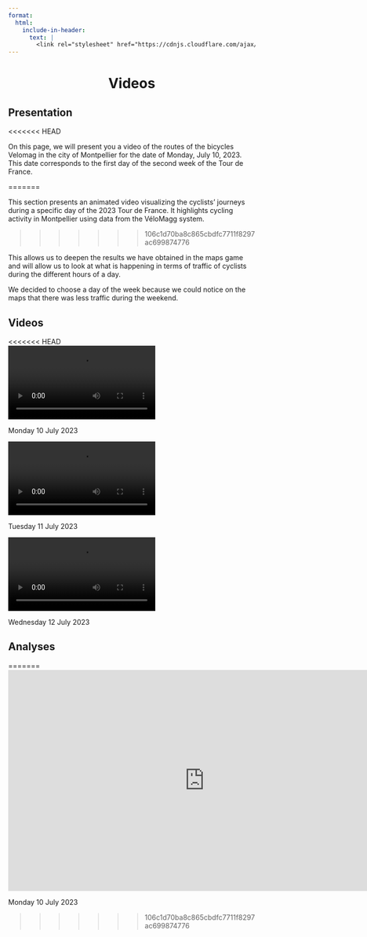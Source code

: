 ```yaml
---
format:
  html:
    include-in-header:
      text: |
        <link rel="stylesheet" href="https://cdnjs.cloudflare.com/ajax/libs/font-awesome/6.0.0/css/all.min.css">
---
```


<div style="text-align: center;">
<h1>Videos <i class="fas fa-video"></i></h1>
</div>

## Presentation

<<<<<<< HEAD
<p class = "text"> On this page, we will present you a video of the routes of the bicycles Velomag in the city of Montpellier for the date of Monday, July 10, 2023. This date corresponds to the first day of the second week of the Tour de France. </p>
=======
<p class = "text"> This section presents an animated video visualizing the cyclists' journeys during a specific day of the 2023 Tour de France. It highlights cycling activity in Montpellier using data from the VéloMagg system. </p>
>>>>>>> 106c1d70ba8c865cbdfc7711f8297ac699874776

<p class = "text"> This allows us to deepen the results we have obtained in the maps game and will allow us to look at what is happening in terms of traffic of cyclists during the different hours of a day. </p>

<p class = "text"> We decided to choose a day of the week because we could notice on the maps that there was less traffic during the weekend.</p>

## Videos

<<<<<<< HEAD
<div class="container"> <div class="video-container"> <video src="/images/Bike_Animation_10-07-2023.MOV" controls></video> </div> <div class="text"> <p>Monday 10 July 2023</p> </div> </div>

<div class="container-r"> <div class="video-container-r"> <video src="/images/video_1.mp4" controls></video> </div> <div class="text"> <p>Tuesday 11 July 2023</p> </div> </div>

<div class="container"> <div class="video-container"> <video src="/images/video_1.mp4" controls></video> </div> <div class="text"> <p>Wednesday 12 July 2023</p> </div> </div>

## Analyses

=======
<div class="container"> <div class="video-container"> 
<iframe src="https://www.youtube.com/embed/Gc6I6s13_JY " frameborder="0" allow="autoplay; fullscreen; picture-in-picture" allowfullscreen width="800" height="450"></iframe></div> <div class="text"> <p>Monday 10 July 2023</p> </div> </div>
>>>>>>> 106c1d70ba8c865cbdfc7711f8297ac699874776
